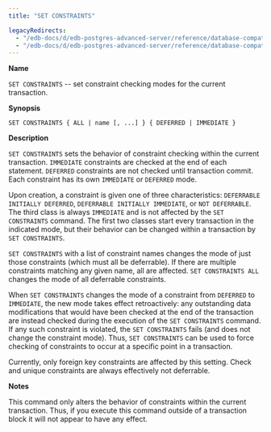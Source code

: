 ```yaml
---
title: "SET CONSTRAINTS"

legacyRedirects:
  - "/edb-docs/d/edb-postgres-advanced-server/reference/database-compatibility-for-oracle-developers-sql-guide/13/set_constraints.html"
  - "/edb-docs/d/edb-postgres-advanced-server/reference/database-compatibility-for-oracle-developers-sql-guide/latest/set_constraints.html"
---
```


<div id="set_constraints" class="registered_link"></div>

**Name**

`SET CONSTRAINTS` -- set constraint checking modes for the current transaction.

**Synopsis**

```text
SET CONSTRAINTS { ALL | name [, ...] } { DEFERRED | IMMEDIATE }
```

**Description**

`SET CONSTRAINTS` sets the behavior of constraint checking within the current transaction. `IMMEDIATE` constraints are checked at the end of each statement. `DEFERRED` constraints are not checked until transaction commit. Each constraint has its own `IMMEDIATE` or `DEFERRED` mode.

Upon creation, a constraint is given one of three characteristics: `DEFERRABLE INITIALLY DEFERRED`, `DEFERRABLE INITIALLY IMMEDIATE`, or `NOT DEFERRABLE`. The third class is always `IMMEDIATE` and is not affected by the `SET CONSTRAINTS` command. The first two classes start every transaction in the indicated mode, but their behavior can be changed within a transaction by `SET CONSTRAINTS`.

`SET CONSTRAINTS` with a list of constraint names changes the mode of just those constraints (which must all be deferrable). If there are multiple constraints matching any given name, all are affected. `SET CONSTRAINTS ALL` changes the mode of all deferrable constraints.

When `SET CONSTRAINTS` changes the mode of a constraint from `DEFERRED` to `IMMEDIATE`, the new mode takes effect retroactively: any outstanding data modifications that would have been checked at the end of the transaction are instead checked during the execution of the `SET CONSTRAINTS` command. If any such constraint is violated, the `SET CONSTRAINTS` fails (and does not change the constraint mode). Thus, `SET CONSTRAINTS` can be used to force checking of constraints to occur at a specific point in a transaction.

Currently, only foreign key constraints are affected by this setting. Check and unique constraints are always effectively not deferrable.

**Notes**

This command only alters the behavior of constraints within the current transaction. Thus, if you execute this command outside of a transaction block it will not appear to have any effect.
